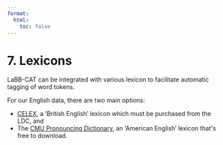 ```yaml
---
format:
  html:
    toc: false
---
```

# 7. Lexicons

LaBB-CAT can be integrated with various lexicon to facilitate automatic
tagging of word tokens.

For our English data, there are two main options:

-   [CELEX](7a-lexicon-celex.qmd), a 'British English' lexicon which must be purchased from the
    LDC, and
-   The [CMU Pronouncing Dictionary](7b-lexicon-cmudict), an 'American English' lexicon
    that\'s free to download.
